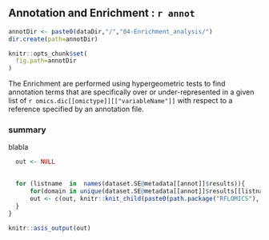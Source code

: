 ## Annotation and Enrichment : `r annot`

```r
annotDir <- paste0(dataDir,"/","04-Enrichment_analysis/")
dir.create(path=annotDir)

knitr::opts_chunk$set(
  fig.path=annotDir
)
```

The Enrichment are performed using hypergeometric tests to find annotation terms that are specifically over or under-represented in a given list of `r omics.dic[[omictype]][["variableName"]]` with respect to a reference specified by an annotation file.

### summary

blabla

```r

  out <- NULL
  

  for (listname  in  names(dataset.SE@metadata[[annot]]$results)){
      for(domain in unique(dataset.SE@metadata[[annot]]$results[[listname]]$Over_Under_Results$Domain)){
      out <- c(out, knitr::knit_child(paste0(path.package("RFLOMICS"), "/RFLOMICSapp/","report_06_annot_enrich_per_list_per_Domain.Rmd"), quiet=TRUE))
  }
}
    
knitr::asis_output(out)

```



